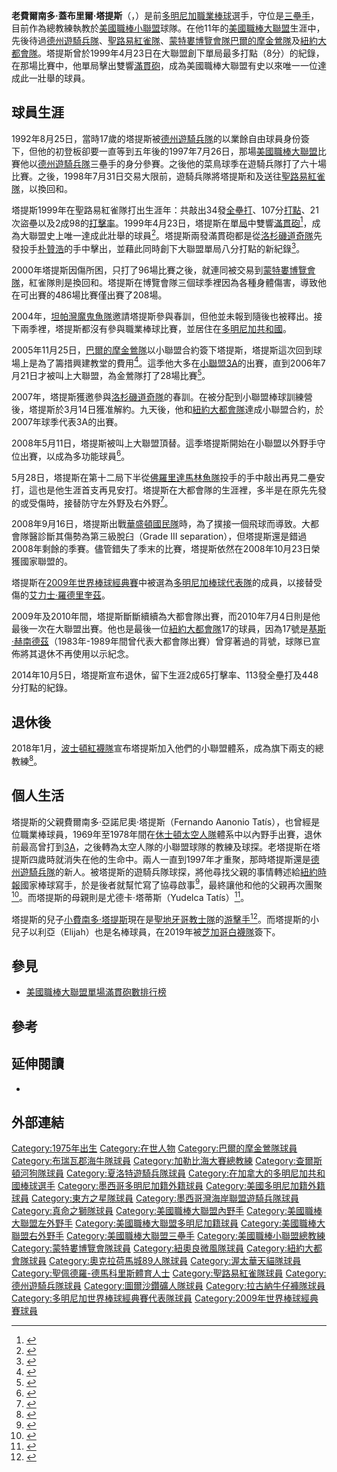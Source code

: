 {{short description|多明尼加棒球選手}}
{{about|本文介紹的是退役球員|他現役球員的兒子|小費南多·塔提斯}}
{{Infobox baseball biography
|image=Fernando Tatis.jpg
|caption=在紐約大都會隊時期的塔提斯
|name=費爾南多·塔提斯<br/>Fernando Tatís
|position=[[三壘手|三壘手]]
|birth_date={{Birth date and age|1975|1|1}}
|birth_place={{DOM}}[[聖佩德羅-德馬科里斯|聖佩德羅-德馬科里斯]]
|bats=右打
|throws=右投
|debutleague = [[美國職棒大聯盟|美國職棒大聯盟]]
|debutdate=7月26日
|debutyear=1997年
|debutteam=[[德州遊騎兵_(棒球)|德州遊騎兵隊]]
|finalleague = 美國職棒大聯盟
|finaldate=7月4日
|finalyear=2010年
|finalteam=[[紐約大都會隊|紐約大都會隊]]
|statleague = 美國職棒大聯盟
|stat1label=[[打擊率|打擊率]]
|stat1value=.265
|stat2label=[[全壘打|全壘打]]
|stat2value=113
|stat3label=[[打點|打點]]
|stat3value=448
|teams=
*[[德州遊騎兵_(棒球)|德州遊騎兵隊]]（{{mlby|1997}}–{{mlby|1998}}）
*[[聖路易紅雀隊|聖路易紅雀隊]]（{{mlby|1998}}–{{mlby|2000}}）
*[[蒙特婁博覽會隊|蒙特婁博覽會隊]]（{{mlby|2001}}–{{mlby|2003}}）
*[[巴爾的摩金鶯隊|巴爾的摩金鶯隊]]（{{mlby|2006}}）
*[[紐約大都會隊|紐約大都會隊]]（{{mlby|2008}}–{{mlby|2010}}）
|highlights=
*[[美國職棒大聯盟單場雙響滿貫砲列表|單局雙響滿貫砲]]
*{{le|美國職棒大聯盟單局打點數排行榜|List of Major League Baseball leaders in RBI in one inning|美國職棒大聯盟史上單局最多8分打點紀錄}}
}}
'''老費爾南多·蓋布里爾·塔提斯'''（{{lang-en|Fernando Gabriel Tatís Sr.}}，{{bd|1975年|1月1日||}}）是前[[多明尼加共和國|多明尼加]][[職業棒球|職業棒球]]選手，守位是[[三壘手|三壘手]]，目前作為總教練執教於[[美國職棒小聯盟|美國職棒小聯盟]]球隊。在他11年的[[美國職棒大聯盟|美國職棒大聯盟]]生涯中，先後待過[[德州遊騎兵_(棒球)|德州遊騎兵隊]]、[[聖路易紅雀隊|聖路易紅雀隊]]、[[蒙特婁博覽會隊|蒙特婁博覽會隊]][[巴爾的摩金鶯隊|巴爾的摩金鶯隊]]及[[紐約大都會隊|紐約大都會隊]]。塔提斯曾於1999年4月23日在大聯盟創下單局最多打點（8分）的紀錄，在那場比賽中，他單局擊出雙響[[滿貫砲|滿貫砲]]，成為美國職棒大聯盟有史以來唯一一位達成此一壯舉的球員。

==球員生涯==
1992年8月25日，當時17歲的塔提斯被[[德州遊騎兵隊|德州遊騎兵隊]]的{{le|奧馬爾·米納亞|Omar Minaya}}以業餘自由球員身份簽下，但他的初登板卻要一直等到五年後的1997年7月26日，那場[[美國職棒大聯盟|美國職棒大聯盟]]比賽他以[[德州遊騎兵_(棒球)|德州遊騎兵隊]]三壘手的身分參賽。之後他的菜鳥球季在遊騎兵隊打了六十場比賽。之後，1998年7月31日交易大限前，遊騎兵隊將塔提斯和{{le|戴倫·奧利佛|Darren Oliver}}及{{le|馬克·利特爾 (棒球選手)|Mark Little (baseball)|馬克·利特爾}}送往[[聖路易紅雀隊|聖路易紅雀隊]]，以換回{{le|羅伊斯·克萊頓|Royce Clayton}}和{{le|陶德·史陶德邁爾|Todd Stottlemyre}}。

塔提斯1999年在聖路易紅雀隊打出生涯年：共敲出34發[[全壘打|全壘打]]、107分[[打點|打點]]、21次盜壘以及2成98的[[打擊率|打擊率]]。1999年4月23日，塔提斯在單[[球局|局]]中雙響[[滿貫砲|滿貫砲]]<ref>{{cite web |url=https://www.retrosheet.org/boxesetc/1999/B04230LAN1999.htm |title=St. Louis Cardinals 12, Los Angeles Dodgers 5 |website=[[Retrosheet|Retrosheet]] |date=1999-04-23 |accessdate=2019-01-12 |archive-date=2021-04-23 |archive-url=https://web.archive.org/web/20210423205813/https://www.retrosheet.org/boxesetc/1999/B04230LAN1999.htm |dead-url=no }}</ref>，成為大聯盟史上唯一達成此壯舉的球員<ref>{{cite web |url=http://mlb.mlb.com/mlb/history/rare_feats/index.jsp?feature=two_slams |title=Two grand slams in a game |website=[[MLB.com|MLB.com]] |accessdate=2019-01-12 |archive-date=2018-08-20 |archive-url=https://web.archive.org/web/20180820105609/http://mlb.mlb.com/mlb/history/rare_feats/index.jsp?feature=two_slams |dead-url=no }}</ref>。塔提斯兩發滿貫砲都是從[[洛杉磯道奇隊|洛杉磯道奇隊]]先發投手[[朴贊浩|朴贊浩]]的手中擊出，並藉此同時創下大聯盟單局八分打點的新紀錄<ref>{{cite web |url=http://www.baseball-almanac.com/recbooks/rb_rbi1.shtml |title=RBI Records / Runs Batted in Records |website=[[Baseball_Almanac|Baseball Almanac]] |accessdate=2019-01-12 |archive-date=2019-05-09 |archive-url=https://web.archive.org/web/20190509224316/http://www.baseball-almanac.com/recbooks/rb_rbi1.shtml |dead-url=no }}</ref>。

2000年塔提斯因傷所困，只打了96場比賽之後，就連同{{le|布里特·雷亞姆斯|Britt Reames}}被交易到[[蒙特婁博覽會隊|蒙特婁博覽會隊]]，紅雀隊則是換回{{le|達斯汀·赫爾曼森|Dustin Hermanson}}和{{le|史蒂夫·克林因|Steve Kline (left-handed pitcher)}}。塔提斯在博覽會隊三個球季裡因為各種身體傷害，導致他在可出賽的486場比賽僅出賽了208場。

2004年，[[坦帕灣魔鬼魚隊|坦帕灣魔鬼魚隊]]邀請塔提斯參與春訓，但他並未報到隨後也被釋出。接下兩季裡，塔提斯都沒有參與職業棒球比賽，並居住在[[多明尼加共和國|多明尼加共和國]]。

2005年11月25日，[[巴爾的摩金鶯隊|巴爾的摩金鶯隊]]以小聯盟合約簽下塔提斯，塔提斯這次回到球場上是為了籌措興建教堂的費用<ref>{{cite news | url=http://newyork.mets.mlb.com/news/article.jsp?ymd=20080728&content_id=3213361 | title=For want of a church, Tatis reborn | publisher=[[Major_League_Baseball|MLB.com]] | last=DiComo | first=Anthony | date=2008-07-28 | accessdate=2008-08-13 | archive-date=2009-05-08 | archive-url=https://web.archive.org/web/20090508123208/http://newyork.mets.mlb.com/news/article.jsp?ymd=20080728&content_id=3213361 | dead-url=no }}</ref>。這季他大多在[[3A等級|小聯盟3A]]的{{le|渥太華天貓隊|Ottawa Lynx}}出賽，直到2006年7月21日才被叫上大聯盟，為金鶯隊打了28場比賽<ref>{{cite news| url=https://sports.yahoo.com/mlb/news?slug=oriolestatis&prov=st&type=lgns | title=Orioles purchase contract of 3B Tatis from minors | publisher=SportsTicker | date=2006-07-21 | accessdate=2008-08-13}}</ref>。

2007年，塔提斯獲邀參與[[洛杉磯道奇隊|洛杉磯道奇隊]]的春訓。在被分配到小聯盟棒球訓練營後，塔提斯於3月14日獲准解約。九天後，他和[[紐約大都會隊|紐約大都會隊]]達成小聯盟合約，於2007年球季代表3A的{{le|紐奧良微風隊|New Orleans Zephyrs}}出賽。

2008年5月11日，塔提斯被叫上大聯盟頂替{{le|安格爾·帕根|Ángel Pagán}}。這季塔提斯開始在小聯盟以外野手守位出賽，以成為多功能球員<ref>{{cite news | url=http://www.nypost.com/seven/05142008/sports/mets/santana_gets_ok_to_start_vs__yankees_110722.htm | title=Santana gets OK to start vs. Yankees | work=[[New_York_Post|New York Post]] | last=Hubbuch | first=Bart | date=2008-05-11 | accessdate=2008-08-13 | archive-date=2009-05-06 | archive-url=https://web.archive.org/web/20090506145559/http://www.nypost.com/seven/05142008/sports/mets/santana_gets_ok_to_start_vs__yankees_110722.htm | dead-url=no }}</ref>。

5月28日，塔提斯在第十二局下半從[[佛羅里達馬林魚隊|佛羅里達馬林魚隊]]投手{{le|賈斯汀·米勒|Justin Miller (baseball, born 1977)}}的手中敲出再見二壘安打，這也是他生涯首支再見安打。塔提斯在大都會隊的生涯裡，多半是在原先先發的{{le|莫伊塞斯·阿魯|Moisés Alou}}或{{le|瑞安·丘奇|Ryan Church}}受傷時，接替防守左外野及右外野<ref>{{cite news | url=http://sports.espn.go.com/mlb/recap?gameId=280528121 | title=Marlins homer to take lead, but Tatis' double lifts Mets in 12th | agency=[[Associated_Press|Associated Press]] | date=2008-05-28 | accessdate=2008-08-13 | archive-date=2015-07-05 | archive-url=https://web.archive.org/web/20150705121723/http://sports.espn.go.com/mlb/recap?gameId=280528121 | dead-url=no }}</ref>。

2008年9月16日，塔提斯出戰[[華盛頓國民隊|華盛頓國民隊]]時，為了撲接一個飛球而導致{{le|肩鎖關節受傷|Separated shoulder}}。大都會隊醫診斷其傷勢為第三級脫臼（Grade III separation），但塔提斯還是錯過2008年剩餘的季賽。儘管錯失了季末的比賽，塔提斯依然在2008年10月23日榮獲國家聯盟的{{le|體育新聞年度東山再起獎|Sporting News Comeback Player of the Year Award}}。

塔提斯在[[2009年世界棒球經典賽|2009年世界棒球經典賽]]中被選為[[多明尼加棒球代表隊|多明尼加棒球代表隊]]的成員，以接替受傷的[[艾力士·羅德里奎茲|艾力士·羅德里奎茲]]。

2009年及2010年間，塔提斯斷斷續續為大都會隊出賽，而2010年7月4日則是他最後一次在大聯盟出賽。他也是最後一位[[紐約大都會隊|紐約大都會隊]]{{le|棒球背號|uniform number (Major League Baseball)|背號}}17的球員，因為17號是[[基斯·赫南德茲|基斯·赫南德茲]]（1983年-1989年間曾代表大都會隊出賽）曾穿著過的背號，球隊已宣佈將其退休不再使用以示紀念。

2014年10月5日，塔提斯宣布退休，留下生涯2成65打擊率、113發全壘打及448分打點的紀錄。

==退休後==
2018年1月，[[波士頓紅襪隊|波士頓紅襪隊]]宣布塔提斯加入他們的小聯盟體系，成為旗下兩支{{le|新人聯盟|rookie-level}}{{le|多明尼加夏季聯盟紅襪隊|Dominican Summer League Red Sox}}的總教練<ref>{{cite web|url=https://www.mlb.com/redsox/news/red-sox-announce-minor-league-field-staffs-for-2018/c-264475472|title=Red Sox announce minor league field staffs for 2018|date=2018-01-09|publisher=[[MLB.com|MLB.com]]|accessdate=2018-01-10|archive-date=2018-06-20|archive-url=https://web.archive.org/web/20180620181213/https://www.mlb.com/redsox/news/red-sox-announce-minor-league-field-staffs-for-2018/c-264475472|dead-url=no}}</ref>。

==個人生活==
塔提斯的父親費爾南多·亞諾尼奧·塔提斯（Fernando Aanonio Tatís），也曾經是位職業棒球員，1969年至1978年間在[[休士頓太空人隊|休士頓太空人隊]]體系中以內野手出賽，退休前最高曾打到[[3A等級|3A]]，之後轉為太空人隊的小聯盟球隊的教練及球探。老塔提斯在塔提斯四歲時就消失在他的生命中。兩人一直到1997年才重聚，那時塔提斯還是[[德州遊騎兵隊|德州遊騎兵隊]]的新人。被塔提斯{{le|父親形象|father figure|視為父親}}的遊騎兵隊球探{{le|奧馬爾·米納亞|Omar Minaya}}，將他尋找父親的事情轉述給[[紐約時報|紐約時報]]國家棒球寫手{{le|穆雷·蔡斯|Murray Chass}}，於是後者就幫忙寫了協尋啟事<ref>{{cite news|last1=Chass|first1=Murray|title=`Rangers' Tatis Searches for a Father He Barely Knew|url=https://www.nytimes.com/1997/08/18/sports/rangers-tatis-searches-for-a-father-he-barely-knew.html|accessdate=2019-07-07|work=[[The_New_York_Times|The New York Times]]|date=1997-08-18|archive-date=2021-03-21|archive-url=https://web.archive.org/web/20210321010329/https://www.nytimes.com/1997/08/18/sports/rangers-tatis-searches-for-a-father-he-barely-knew.html|dead-url=no}}</ref>，最終讓他和他的父親再次團聚<ref>{{cite news|last1=Chass|first1=Murray|title=`Tatis Finally Hears, 'We Found Your Father'|url=https://www.nytimes.com/1997/08/20/sports/tatis-finally-hears-we-found-your-father.html|accessdate=2019-07-07|work=[[The_New_York_Times|The New York Times]]|date=1997-08-20|archive-date=2019-07-07|archive-url=https://web.archive.org/web/20190707131036/https://www.nytimes.com/1997/08/20/sports/tatis-finally-hears-we-found-your-father.html|dead-url=no}}</ref>。而塔提斯的母親則是尤德卡·塔蒂斯（Yudelca Tatís）<ref>{{cite news |last1=Crothers |first1=Tim |title=IN THE NAME OF THE FATHER TO FIND HIS DAD, FERNANDO TATIS JR. HAD TO MAKE IT TO THE BIG LEAGUES |date=1999-06-14 |url=https://vault.si.com/vault/1999/06/14/in-the-name-of-the-father-to-find-his-dad-fernando-tatis-jr-had-to-make-it-to-the-big-leagues |accessdate=2020-08-13 |work=Sports Illustrated |archive-date=2021-02-18 |archive-url=https://web.archive.org/web/20210218172503/https://vault.si.com/vault/1999/06/14/in-the-name-of-the-father-to-find-his-dad-fernando-tatis-jr-had-to-make-it-to-the-big-leagues |dead-url=no }}</ref>。

塔提斯的兒子[[小費南多·塔提斯|小費南多·塔提斯]]現在是[[聖地牙哥教士隊|聖地牙哥教士隊]]的[[游擊手|游擊手]]<ref>{{cite web|url=http://m.whitesox.mlb.com/news/article/134059696/white-sox-sign-fernando-tatis-jr|title=Tatis Jr. among White Sox finds on int'l market|work=MLB.com|accessdate=2015-07-02|archive-date=2017-10-22|archive-url=https://web.archive.org/web/20171022142120/http://m.whitesox.mlb.com/news/article/134059696/white-sox-sign-fernando-tatis-jr/|dead-url=no}}</ref>。而塔提斯的小兒子以利亞（Elijah）也是名棒球員，在2019年被[[芝加哥白襪隊|芝加哥白襪隊]]簽下。

==參見==
* [[美國職棒大聯盟單場滿貫砲數排行榜|美國職棒大聯盟單場滿貫砲數排行榜]]

==參考==
{{Reflist}}

==延伸閱讀==
* {{cite web |url=https://www.mlb.com/news/fernando-tatis-two-grand-slams-20-years-ago |title=Two grand slams in one inning? Won't happen again |first=Andrew |last=Simon |website=[[MLB.com|MLB.com]] |date=2019-04-23 |accessdate=2019-04-23 |archive-date=2019-07-16 |archive-url=https://web.archive.org/web/20190716022510/https://www.mlb.com/news/fernando-tatis-two-grand-slams-20-years-ago |dead-url=no }}

==外部連結==
{{Baseballstats |mlb=123107 |espn=3703 |br=t/tatisfe01 |fangraphs=798|brm=tatis-001fer |retro=T/Ptatif001}}

{{2009年世界棒球經典賽多明尼加代表隊}}
{{NL Comeback Players of the Year}}

{{DEFAULTSORT:Tatis, Fernando}}
[[Category:1975年出生|Category:1975年出生]]
[[Category:在世人物|Category:在世人物]]
[[Category:巴爾的摩金鶯隊球員|Category:巴爾的摩金鶯隊球員]]
[[Category:布瑞瓦郡海牛隊球員|Category:布瑞瓦郡海牛隊球員]]
[[Category:加勒比海大賽總教練|Category:加勒比海大賽總教練]]
[[Category:查爾斯頓河狗隊球員|Category:查爾斯頓河狗隊球員]]
[[Category:夏洛特遊騎兵隊球員|Category:夏洛特遊騎兵隊球員]]
[[Category:在加拿大的多明尼加共和國棒球選手|Category:在加拿大的多明尼加共和國棒球選手]]
[[Category:墨西哥多明尼加籍外籍球員|Category:墨西哥多明尼加籍外籍球員]]
[[Category:美國多明尼加籍外籍球員|Category:美國多明尼加籍外籍球員]]
[[Category:東方之星隊球員|Category:東方之星隊球員]]
[[Category:墨西哥灣海岸聯盟遊騎兵隊球員|Category:墨西哥灣海岸聯盟遊騎兵隊球員]]
[[Category:真命之獅隊球員|Category:真命之獅隊球員]]
[[Category:美國職棒大聯盟內野手|Category:美國職棒大聯盟內野手]]
[[Category:美國職棒大聯盟左外野手|Category:美國職棒大聯盟左外野手]]
[[Category:美國職棒大聯盟多明尼加籍球員|Category:美國職棒大聯盟多明尼加籍球員]]
[[Category:美國職棒大聯盟右外野手|Category:美國職棒大聯盟右外野手]]
[[Category:美國職棒大聯盟三壘手|Category:美國職棒大聯盟三壘手]]
[[Category:美國職棒小聯盟總教練|Category:美國職棒小聯盟總教練]]
[[Category:蒙特婁博覽會隊球員|Category:蒙特婁博覽會隊球員]]
[[Category:紐奧良微風隊球員|Category:紐奧良微風隊球員]]
[[Category:紐約大都會隊球員|Category:紐約大都會隊球員]]
[[Category:奧克拉荷馬城89人隊球員|Category:奧克拉荷馬城89人隊球員]]
[[Category:渥太華天貓隊球員|Category:渥太華天貓隊球員]]
[[Category:聖佩德羅-德馬科里斯體育人士|Category:聖佩德羅-德馬科里斯體育人士]]
[[Category:聖路易紅雀隊球員|Category:聖路易紅雀隊球員]]
[[Category:德州遊騎兵隊球員|Category:德州遊騎兵隊球員]]
[[Category:圖爾沙鑽礦人隊球員|Category:圖爾沙鑽礦人隊球員]]
[[Category:拉古納牛仔褲隊球員|Category:拉古納牛仔褲隊球員]]
[[Category:多明尼加世界棒球經典賽代表隊球員|Category:多明尼加世界棒球經典賽代表隊球員]]
[[Category:2009年世界棒球經典賽球員|Category:2009年世界棒球經典賽球員]]